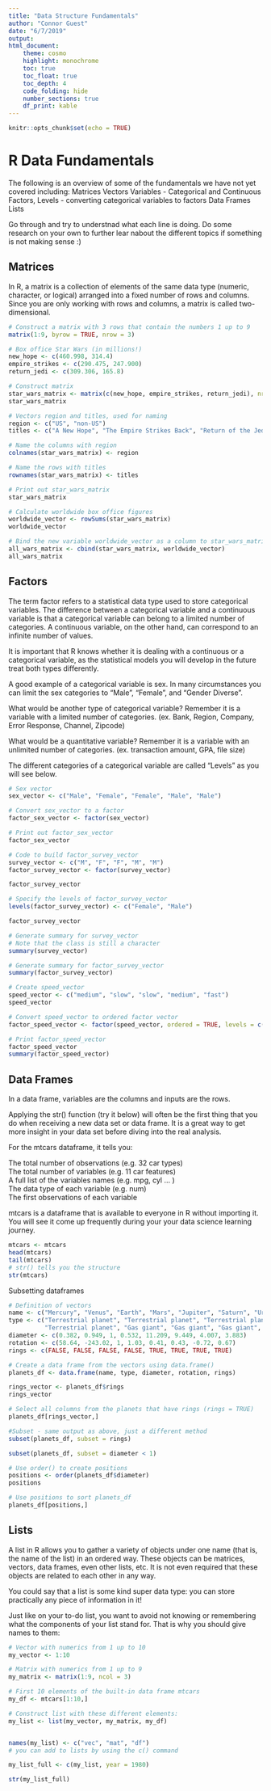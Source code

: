 ```yaml
---
title: "Data Structure Fundamentals"
author: "Connor Guest"
date: "6/7/2019"
output: 
html_document:
    theme: cosmo
    highlight: monochrome
    toc: true
    toc_float: true
    toc_depth: 4
    code_folding: hide
    number_sections: true
    df_print: kable
---
```


```r
knitr::opts_chunk$set(echo = TRUE)
```

# R Data Fundamentals
The following is an overview of some of the fundamentals we have not yet covered including: 
Matrices
Vectors
Variables -  Categorical and Continuous
Factors, Levels - converting categorical variables to factors
Data Frames
Lists

Go through and try to understnad what each line is doing. Do some research on your own to further lear nabout the different topics if something is not making sense :) 

## Matrices
In R, a matrix is a collection of elements of the same data type (numeric, character, or logical) arranged into a fixed number of rows and columns. Since you are only working with rows and columns, a matrix is called two-dimensional.

```r
# Construct a matrix with 3 rows that contain the numbers 1 up to 9
matrix(1:9, byrow = TRUE, nrow = 3)
```

```r
# Box office Star Wars (in millions!)
new_hope <- c(460.998, 314.4)
empire_strikes <- c(290.475, 247.900)
return_jedi <- c(309.306, 165.8)

# Construct matrix
star_wars_matrix <- matrix(c(new_hope, empire_strikes, return_jedi), nrow = 3, byrow = TRUE)
star_wars_matrix

# Vectors region and titles, used for naming
region <- c("US", "non-US")
titles <- c("A New Hope", "The Empire Strikes Back", "Return of the Jedi")

# Name the columns with region
colnames(star_wars_matrix) <- region

# Name the rows with titles
rownames(star_wars_matrix) <- titles

# Print out star_wars_matrix
star_wars_matrix

# Calculate worldwide box office figures
worldwide_vector <- rowSums(star_wars_matrix)
worldwide_vector

# Bind the new variable worldwide_vector as a column to star_wars_matrix
all_wars_matrix <- cbind(star_wars_matrix, worldwide_vector)
all_wars_matrix
```


## Factors
The term factor refers to a statistical data type used to store categorical variables. The difference between a categorical variable and a continuous variable is that a categorical variable can belong to a limited number of categories. A continuous variable, on the other hand, can correspond to an infinite number of values.

It is important that R knows whether it is dealing with a continuous or a categorical variable, as the statistical models you will develop in the future treat both types differently.

A good example of a categorical variable is sex. In many circumstances you can limit the sex categories to "Male", "Female", and "Gender Diverse". 

What would be another type of categorical variable? Remember it is a variable with a limited number of categories. (ex. Bank, Region, Company, Error Response, Channel, Zipcode)

What would be a quantitative variable? Remember it is a variable with an unlimited number of categories. (ex. transaction amount, GPA, file size)

The different categories of a categorical variable are called "Levels" as you will see below.
```r
# Sex vector
sex_vector <- c("Male", "Female", "Female", "Male", "Male")

# Convert sex_vector to a factor
factor_sex_vector <- factor(sex_vector)

# Print out factor_sex_vector
factor_sex_vector

# Code to build factor_survey_vector
survey_vector <- c("M", "F", "F", "M", "M")
factor_survey_vector <- factor(survey_vector)

factor_survey_vector

# Specify the levels of factor_survey_vector
levels(factor_survey_vector) <- c("Female", "Male")

factor_survey_vector

# Generate summary for survey_vector
# Note that the class is still a character
summary(survey_vector)

# Generate summary for factor_survey_vector
summary(factor_survey_vector)
```

```r
# Create speed_vector
speed_vector <- c("medium", "slow", "slow", "medium", "fast")
speed_vector

# Convert speed_vector to ordered factor vector
factor_speed_vector <- factor(speed_vector, ordered = TRUE, levels = c("slow", "medium", "fast")) # you are specifying the order here

# Print factor_speed_vector
factor_speed_vector
summary(factor_speed_vector)
```

## Data Frames
In a data frame, variables are the columns and inputs are the rows. 

Applying the str() function (try it below) will often be the first thing that you do when receiving a new data set or data frame. It is a great way to get more insight in your data set before diving into the real analysis.  

For the mtcars dataframe, it tells you:  

The total number of observations (e.g. 32 car types)  
The total number of variables (e.g. 11 car features)  
A full list of the variables names (e.g. mpg, cyl ... )  
The data type of each variable (e.g. num)  
The first observations of each variable

mtcars is a dataframe that is available to everyone in R without importing it. You will see it come up frequently during your your data science learning journey.

```r
mtcars <- mtcars
head(mtcars)
tail(mtcars)
# str() tells you the structure 
str(mtcars)
```

Subsetting dataframes
```r
# Definition of vectors
name <- c("Mercury", "Venus", "Earth", "Mars", "Jupiter", "Saturn", "Uranus", "Neptune")
type <- c("Terrestrial planet", "Terrestrial planet", "Terrestrial planet", 
          "Terrestrial planet", "Gas giant", "Gas giant", "Gas giant", "Gas giant")
diameter <- c(0.382, 0.949, 1, 0.532, 11.209, 9.449, 4.007, 3.883)
rotation <- c(58.64, -243.02, 1, 1.03, 0.41, 0.43, -0.72, 0.67)
rings <- c(FALSE, FALSE, FALSE, FALSE, TRUE, TRUE, TRUE, TRUE) 

# Create a data frame from the vectors using data.frame()
planets_df <- data.frame(name, type, diameter, rotation, rings)

rings_vector <- planets_df$rings
rings_vector

# Select all columns from the planets that have rings (rings = TRUE)
planets_df[rings_vector,]

#Subset - same output as above, just a different method
subset(planets_df, subset = rings)

subset(planets_df, subset = diameter < 1)

# Use order() to create positions
positions <- order(planets_df$diameter) 
positions

# Use positions to sort planets_df
planets_df[positions,]
```

## Lists
A list in R allows you to gather a variety of objects under one name (that is, the name of the list) in an ordered way. These objects can be matrices, vectors, data frames, even other lists, etc. It is not even required that these objects are related to each other in any way.

You could say that a list is some kind super data type: you can store practically any piece of information in it!

Just like on your to-do list, you want to avoid not knowing or remembering what the components of your list stand for. That is why you should give names to them:
```r
# Vector with numerics from 1 up to 10
my_vector <- 1:10 

# Matrix with numerics from 1 up to 9
my_matrix <- matrix(1:9, ncol = 3)

# First 10 elements of the built-in data frame mtcars
my_df <- mtcars[1:10,]

# Construct list with these different elements:
my_list <- list(my_vector, my_matrix, my_df)


names(my_list) <- c("vec", "mat", "df")
# you can add to lists by using the c() command

my_list_full <- c(my_list, year = 1980)

str(my_list_full)
```
